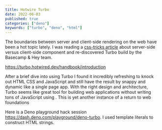 ```yaml
---
title: Hotwire Turbo
date: 2022-06-03
published: true
categories: ["deno"]
keywords: ["turbo", "deno", "html"]
---
```


The boundaries between server and client-side rendering on the web have been a hot topic lately. I was reading a [css-tricks article](https://css-tricks.com/components-server-side-vs-client-side/) about server-side versus client-side component and re-discovered Turbo build by the Basecamp & Hey team.

https://turbo.hotwired.dev/handbook/introduction

After a brief dive into using Turbo I found it incredibly refreshing to knock out HTML CSS and JavaScript and still have the result by snappy and dynamic like a single page app.
With the right design and architecture, Turbo seems like great tool for building web applications without writing tons of JavaScript using .
This is yet another instance of a return to web foundations

Here is a Deno playground hack session https://dash.deno.com/playground/deno-turbo. I used template literals to construct HTML strings.
